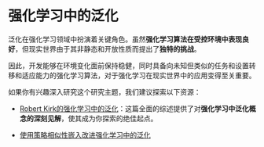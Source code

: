 # 强化学习中的泛化

泛化在强化学习领域中扮演着关键角色。虽然**强化学习算法在受控环境中表现良好**，但现实世界由于其非静态和开放性质而提出了**独特的挑战**。

因此，开发能够在环境变化面前保持稳健，同时具备向未知但类似的任务和设置转移和适应能力的强化学习算法，对于强化学习在现实世界中的应用变得至关重要。

如果你有兴趣深入研究这个研究主题，我们建议探索以下资源：

- [Robert Kirk的强化学习中的泛化](https://robertkirk.github.io/2022/01/17/generalisation-in-reinforcement-learning-survey.html)：这篇全面的综述提供了对**强化学习中泛化概念的深刻见解**，使其成为你探索的绝佳起点。

- [使用策略相似性嵌入改进强化学习中的泛化](https://blog.research.google/2021/09/improving-generalization-in.html?m=1)

